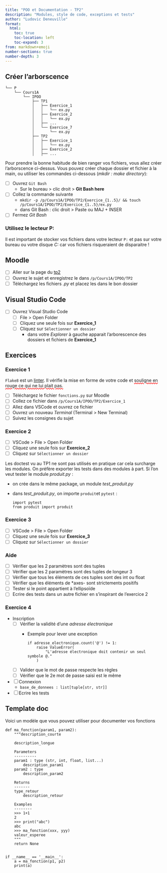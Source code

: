 ```yaml
---
title: "POO et Documentation - TP2"
description: "Modules, style de code, exceptions et tests"
author: "Ludovic Deneuville"
format:
  html:
    toc: true
    toc-location: left
    toc-expand: 3
from: markdown+emoji
number-sections: true
number-depth: 3
---
```


## Créer l'arborscence

```
└── P
    └── Cours1A
        └── IPOO
            ├── TP1
            │   ├── Exercice_1
            │   │   └── ex.py
            │   ├── Exercice_2
            │   │   └── ex.py
            │   ├── ...
            │   └── Exercice_7
            │       └── ex.py
            ├── TP2
            │   ├── Exercice_1
            │   │   └── ex.py
            │   ├── Exercice_2
            │   ├── ...
```

Pour prendre la bonne habitude de bien ranger vos fichiers, vous allez créer l'arborscence ci-dessus.
Vous pouvez créer chaque dossier et fichier à la main, ou utiliser les commandes ci-dessous (*mkdir : make directory*):

- [ ] Ouvrez `Git Bash`
  - Sur le bureau > clic droit > **Git Bash here**
- [ ] Collez la commande suivante
  - `mkdir -p /p/Cours1A/IPOO/TP2/Exercice_{1..5}/ && touch /p/Cours1A/IPOO/TP2/Exercice_{1..5}/ex.py`
  - dans Git Bash : clic droit > Paste ou MAJ + INSER
- [ ] Fermez *Git Bash*

:::{.callout-warning}
### Utilisez le lecteur **P:**

Il est important de stocker vos fichiers dans votre lecteur `P:` et pas sur votre bureau ou votre disque *C:* car vos fichiers risqueraient de disparaitre !
:::

## Moodle

- [ ] Aller sur la page du [tp2](https://foad-moodle.ensai.fr/course/view.php?id=148&section=3){.external target="_blank"}
- [ ] Ouvrez le sujet et enregistrez le dans `/p/Cours1A/IPOO/TP2`
- [ ] Téléchargez les fichiers *.py* et placez les dans le bon dossier

## Visual Studio Code

- [ ] Ouvrez Visual Studio Code
  - [ ] File > Open Folder
  - [ ] Cliquez une seule fois sur **Exercice_1**
  - [ ] Cliquez sur `Sélectionner un dossier`
    - dans votre *Explorer* à gauche apparait l'arborescence des dossiers et fichiers de **Exercice_1**

## Exercices

### Exercice 1

`Flake8` est un [linter](https://openclassrooms.com/fr/courses/7160741-ecrivez-du-code-python-maintenable/7187871-utilisez-des-linters-pour-que-votre-code-reste-propre){.external target="_blank"}. Il vérifie la mise en forme de votre code et <span style="text-decoration: underline; text-decoration-style: wavy; text-decoration-color: red;">souligne en rouge ce qui ne lui plait pas.</span>

- [ ] Téléchargez le fichier `fonctions.py` sur Moodle
- [ ] Collez ce fichier dans `/p/Cours1A/IPOO/TP2/Exercice_1`
- [ ] Allez dans VSCode et ouvrez ce fichier
- [ ] Ouvrez un nouveau *Terminal* (Terminal > New Terminal)
- [ ] Suivez les consignes du sujet

### Exercice 2

- [ ] VSCode > File > Open Folder
- [ ] Cliquez une seule fois sur **Exercice_2**
- [ ] Cliquez sur `Sélectionner un dossier`

Les doctest vu au TP1 ne sont pas utilisés en pratique car cela surcharge les modules.
On préfère exporter les tests dans des modules à part.
Si l'on veut tester le module *produit.py* :

- on crée dans le même package, un module *test_produit.py*
- dans *test_produit.py*, on importe `produit`et `pytest` :
  ```.python
  import pytest
  from produit import produit
  ```


### Exercice 3

- [ ] VSCode > File > Open Folder
- [ ] Cliquez une seule fois sur **Exercice_3**
- [ ] Cliquez sur `Sélectionner un dossier`

:::{.callout-tip collapse="true"}
### Aide

- [ ] Vérifier que les 2 paramètres sont des tuples
- [ ] Vérifier que les 2 paramètres sont des tuples de longeur 3
- [ ] Vérifier que tous les éléments de ces tuples sont des int ou float
- [ ] Vérifier que les éléments de *axes- sont strictements positifs
- [ ] Tester si le point appartient à l'ellipsoïde
- [ ] Ecrire des tests dans un autre fichier en s'inspirant de l'exercice 2
:::


### Exercice 4

- Inscription
  - [ ] Vérifier la validité d'une *adresse électronique*
    - Exemple pour lever une exception
      ```.python
      if adresse_electronique.count('@') != 1:
          raise ValueError(
              "L'adresse électronique doit contenir un seul symbole @."
          )
      ```
  - [ ] Valider que le mot de passe respecte les règles
  - [ ] Vérifier que le 2e mot de passe saisi est le même
- [ ] Connexion
  - `base_de_donnees : list[tuple[str, str]]`
- [ ] Ecrire les tests


## Template doc

Voici un modèle que vous pouvez utiliser pour documenter vos fonctions

```.python
def ma_fonction(param1, param2):
    """description_courte

    description_longue

    Parameters
    ----------
    param1 : type (str, int, float, list...)
        description_param1
    param2 : type
        description_param2

    Returns
    -------
    type_retour
        description_retour

    Examples
    --------
    >>> 1+1
    2
    >>> print("abc")
    abc
    >>> ma_fonction(xxx, yyy)
    valeur_esperee
    """
    return None


if __name__ == '__main__':
    a = ma_fonction(p1, p2)
    print(a)
```
